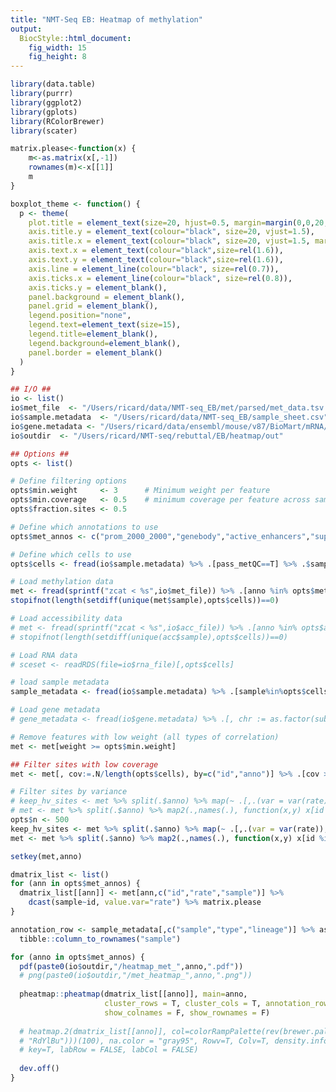 ```yaml
---
title: "NMT-Seq EB: Heatmap of methylation"
output: 
  BiocStyle::html_document: 
    fig_width: 15
    fig_height: 8
---
```

  
```r
library(data.table)
library(purrr)
library(ggplot2)
library(gplots)
library(RColorBrewer)
library(scater)
```

```r
matrix.please<-function(x) {
    m<-as.matrix(x[,-1])
    rownames(m)<-x[[1]]
    m
}

boxplot_theme <- function() {
  p <- theme(
    plot.title = element_text(size=20, hjust=0.5, margin=margin(0,0,20,0)),
    axis.title.y = element_text(colour="black", size=20, vjust=1.5),
    axis.title.x = element_text(colour="black", size=20, vjust=1.5, margin=margin(15,0,0,0)),
    axis.text.x = element_text(colour="black",size=rel(1.6)),
    axis.text.y = element_text(colour="black",size=rel(1.6)),
    axis.line = element_line(colour="black", size=rel(0.7)),
    axis.ticks.x = element_line(colour="black", size=rel(0.8)),
    axis.ticks.y = element_blank(),
    panel.background = element_blank(),
    panel.grid = element_blank(),
    legend.position="none",
    legend.text=element_text(size=15),
    legend.title=element_blank(),
    legend.background=element_blank(),
    panel.border = element_blank()
  )
}
```

```r

## I/O ##
io <- list()
io$met_file  <- "/Users/ricard/data/NMT-seq_EB/met/parsed/met_data.tsv.gz"
io$sample.metadata  <- "/Users/ricard/data/NMT-seq_EB/sample_sheet.csv"
io$gene.metadata <- "/Users/ricard/data/ensembl/mouse/v87/BioMart/mRNA/Mmusculus_genes_BioMart.87.txt"
io$outdir  <- "/Users/ricard/NMT-seq/rebuttal/EB/heatmap/out"

## Options ##
opts <- list()

# Define filtering options
opts$min.weight     <- 3      # Minimum weight per feature
opts$min.coverage   <- 0.5    # minimum coverage per feature across samples (methylation)
opts$fraction.sites <- 0.5

# Define which annotations to use
opts$met_annos <- c("prom_2000_2000","genebody","active_enhancers","super_enhancers")

# Define which cells to use
opts$cells <- fread(io$sample.metadata) %>% .[pass_metQC==T] %>% .$sample
```

```r

# Load methylation data
met <- fread(sprintf("zcat < %s",io$met_file)) %>% .[anno %in% opts$met_annos & sample %in% opts$cells] 
stopifnot(length(setdiff(unique(met$sample),opts$cells))==0)

# Load accessibility data
# met <- fread(sprintf("zcat < %s",io$acc_file)) %>% .[anno %in% opts$acc_annos & sample %in% opts$cells] 
# stopifnot(length(setdiff(unique(acc$sample),opts$cells))==0)

# Load RNA data
# sceset <- readRDS(file=io$rna_file)[,opts$cells]

# load sample metadata
sample_metadata <- fread(io$sample.metadata) %>% .[sample%in%opts$cells]

# Load gene metadata
# gene_metadata <- fread(io$gene.metadata) %>% .[, chr := as.factor(sub("chr", "", chr))] %>% setnames(c("ens_id","symbol"),c("id","gene"))
```


```r

# Remove features with low weight (all types of correlation)
met <- met[weight >= opts$min.weight]

## Filter sites with low coverage
met <- met[, cov:=.N/length(opts$cells), by=c("id","anno")] %>% .[cov >= opts$min.coverage] %>% .[,cov:=NULL]

# Filter sites by variance
# keep_hv_sites <- met %>% split(.$anno) %>% map(~ .[,.(var = var(rate)), by="id"] %>% setorder(-var)  %>% head(n = nrow(.) * opts$fraction.sites) %>% .$id)
# met <- met %>% split(.$anno) %>% map2(.,names(.), function(x,y) x[id %in% keep_hv_sites[[y]]]) %>% rbindlist
opts$n <- 500
keep_hv_sites <- met %>% split(.$anno) %>% map(~ .[,.(var = var(rate)), by="id"] %>% setorder(-var) %>% head(n=opts$n) %>% .$id)
met <- met %>% split(.$anno) %>% map2(.,names(.), function(x,y) x[id %in% keep_hv_sites[[y]]]) %>% rbindlist

setkey(met,anno)
```

<!-- Create matrix  -->
```r
dmatrix_list <- list()
for (ann in opts$met_annos) {
  dmatrix_list[[ann]] <- met[ann,c("id","rate","sample")] %>% 
    dcast(sample~id, value.var="rate") %>% matrix.please
}
```

<!-- Plot heatmap -->
```r
annotation_row <- sample_metadata[,c("sample","type","lineage")] %>% as.data.frame %>%
  tibble::column_to_rownames("sample")

for (anno in opts$met_annos) {
  pdf(paste0(io$outdir,"/heatmap_met_",anno,".pdf"))
  # png(paste0(io$outdir,"/met_heatmap_",anno,".png"))
  
  pheatmap::pheatmap(dmatrix_list[[anno]], main=anno,
                     cluster_rows = T, cluster_cols = T, annotation_row = annotation_row, annotation_col = NA,
                     show_colnames = F, show_rownames = F)
  
  # heatmap.2(dmatrix_list[[anno]], col=colorRampPalette(rev(brewer.pal(n = 7, name =
  # "RdYlBu")))(100), na.color = "gray95", Rowv=T, Colv=T, density.info="none", trace="none",
  # key=T, labRow = FALSE, labCol = FALSE)
  
  dev.off()
}
```


